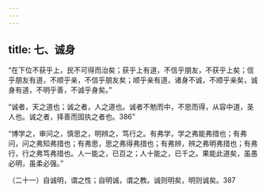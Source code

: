 ```yaml
---
---
---
```

title: 七、诚身
---




“在下位不获乎上，民不可得而治矣；获乎上有道，不信乎朋友，不获乎上矣；信乎朋友有道，不顺乎亲，不信乎朋友矣；顺乎亲有道，诸身不诚，不顺乎亲矣，诚身有道，不明乎善，不诚乎身矣。”

“诚者，天之道也；诚之者，人之道也。诚者不勉而中，不思而得，从容中道，圣人也。诚之者，择善而固执之者也。386”

“博学之，审问之，慎思之，明辨之，笃行之。有弗学，学之弗能弗措也；有弗问，问之弗知弗措也；有弗思，思之弗得弗措也；有弗辨，辨之弗明弗措也；有弗行，行之弗笃弗措也。人一能之，已百之；人十能之，已千之。果能此道矣，虽愚必明，虽柔必强。”

（二十一）自诚明，谓之性；自明诚，谓之教。诚则明矣，明则诚矣。387